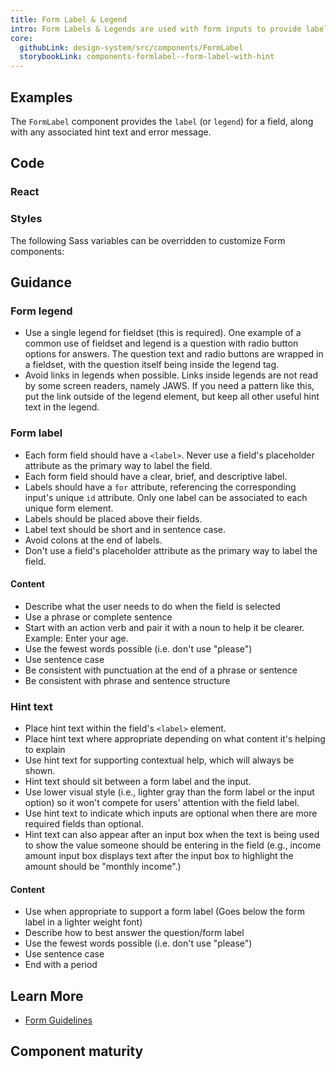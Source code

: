 ```yaml
---
title: Form Label & Legend
intro: Form Labels & Legends are used with form inputs to provide labels, hints, and errors that help the user enter information.
core:
  githubLink: design-system/src/components/FormLabel
  storybookLink: components-formlabel--form-label-with-hint
---
```


## Examples

The `FormLabel` component provides the `label` (or `legend`) for a field, along with any associated hint text and error message.

<StorybookExample
  componentName="formLabel"
  sourceFilePath="components/FormLabel/FormLabel.tsx"
  storyId="components-formlabel--form-label-with-hint"
/>

## Code

### React

<PropTable componentName="FormLabel">
  <PropTableHtmlElementRow elements={['label', 'legend']} />
</PropTable>

### Styles

The following Sass variables can be overridden to customize Form components:

<ComponentThemeOptions
  componentname="form"
/>

## Guidance

### Form legend

- Use a single legend for fieldset (this is required). One example of a common use of fieldset and legend is a question with radio button options for answers. The question text and radio buttons are wrapped in a fieldset, with the question itself being inside the legend tag.
- Avoid links in legends when possible. Links inside legends are not read by some screen readers, namely JAWS. If you need a pattern like this, put the link outside of the legend element, but keep all other useful hint text in the legend.


### Form label

- Each form field should have a `<label>`. Never use a field's placeholder attribute as the primary way to label the field.
- Each form field should have a clear, brief, and descriptive label.
- Labels should have a `for` attribute, referencing the corresponding input's unique `id` attribute. Only one label can be associated to each unique form element.
- Labels should be placed above their fields.
- Label text should be short and in sentence case.
- Avoid colons at the end of labels.
- Don't use a field's placeholder attribute as the primary way to label the field.

#### Content

- Describe what the user needs to do when the field is selected
- Use a phrase or complete sentence
- Start with an action verb and pair it with a noun to help it be clearer. Example: Enter your age.
- Use the fewest words possible (i.e. don't use "please")
- Use sentence case
- Be consistent with punctuation at the end of a phrase or sentence
- Be consistent with phrase and sentence structure

### Hint text

- Place hint text within the field's `<label>` element.
- Place hint text where appropriate depending on what content it's helping to explain
- Use hint text for supporting contextual help, which will always be shown.
- Hint text should sit between a form label and the input.
- Use lower visual style (i.e., lighter gray than the form label or the input option) so it won't compete for users' attention with the field label. 
- Use hint text to indicate which inputs are optional when there are more required fields than optional.
- Hint text can also appear after an input box when the text is being used to show the value someone should be entering in the field (e.g., income amount input box displays text after the input box to highlight the amount should be "monthly income".)

#### Content

- Use when appropriate to support a form label (Goes below the form label in a lighter weight font)
- Describe how to best answer the question/form label
- Use the fewest words possible (i.e. don't use "please")
- Use sentence case
- End with a period

## Learn More

- [Form Guidelines](/patterns/forms/)

## Component maturity

<MaturityChecklist
  a11yStandards={true}
  color={true}
  forcedColors={true}
  screenReaders={true}
  keyboardNavigable={null}
  storybook={true}
  responsive={true}
  spanish={true}
  completeUiKit={false}
  responsiveUiKit={false}
  tokensInCode={true}
  tokensInSketch={true}
/>
